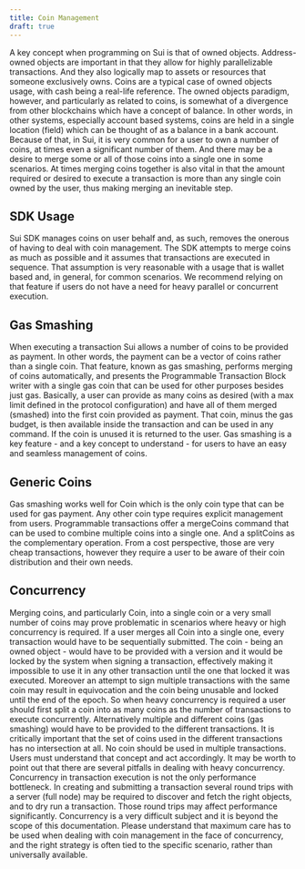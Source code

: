 ```yaml
---
title: Coin Management
draft: true
---
```


A key concept when programming on Sui is that of owned objects. Address-owned objects are important in that they allow for highly parallelizable transactions. And they also logically map to assets or resources that someone exclusively owns. Coins are a typical case of owned objects usage, with cash being a real-life reference. The owned objects paradigm, however, and particularly as related to coins, is somewhat of a divergence from other blockchains which have a concept of balance. In other words, in other systems, especially account based systems, coins are held in a single location (field) which can be thought of as a balance in a bank account.
Because of that, in Sui, it is very common for a user to own a number of coins, at times even a significant number of them. And there may be a desire to merge some or all of those coins into a single one in some scenarios. At times merging coins together is also vital in that the amount required or desired to execute a transaction is more than any single coin owned by the user, thus making merging an inevitable step.

## SDK Usage 
Sui SDK manages coins on user behalf and, as such, removes the onerous of having to deal with coin management. The SDK attempts to merge coins as much as possible and it assumes that transactions are executed in sequence. That assumption is very reasonable with a usage that is wallet based and, in general, for common scenarios. We recommend relying on that feature if users do not have a need for heavy parallel or concurrent execution.

## Gas Smashing
When executing a transaction Sui allows a number of coins to be provided as payment. In other words, the payment can be a vector of coins rather than a single coin. That feature, known as gas smashing, performs merging of coins automatically, and presents the Programmable Transaction Block writer with a single gas coin that can be used for other purposes besides just gas. 
Basically, a user can provide as many coins as desired (with a max limit defined in the protocol configuration) and have all of them merged (smashed) into the first coin provided as payment. That coin, minus the gas budget, is then available inside the transaction and can be used in any command. If the coin is unused it is returned to the user.
Gas smashing is a key feature - and a key concept to understand - for users to have an easy and seamless management of coins.

## Generic Coins
Gas smashing works well for Coin<Sui> which is the only coin type that can be used for gas payment.
Any other coin type requires explicit management from users. Programmable transactions offer a mergeCoins command that can be used to combine multiple coins into a single one. And a splitCoins as the complementary operation.
From a cost perspective, those are very cheap transactions, however they require a user to be aware of their coin distribution and their own needs.

## Concurrency
Merging coins, and particularly Coin<Sui>, into a single coin or a very small number of coins may prove problematic in scenarios where heavy or high concurrency is required.
If a user merges all Coin<Sui> into a single one, every transaction would have to be sequentially submitted. The coin - being an owned object - would have to be provided with a version and it would be locked by the system when signing a transaction, effectively making it impossible to use it in any other transaction until the one that locked it was executed. Moreover an attempt to sign multiple transactions with the same coin may result in equivocation and the coin being unusable and locked until the end of the epoch.
So when heavy concurrency is required a user should first split a coin into as many coins as the number of transactions to execute concurrently. Alternatively multiple and different coins (gas smashing) would have to be provided to the different transactions.
It is critically important that the set of coins used in the different transactions has no intersection at all. No coin should be used in multiple transactions. Users must understand that concept and act accordingly.
It may be worth to point out that there are several pitfalls in dealing with heavy concurrency. Concurrency in transaction execution is not the only performance bottleneck. In creating and submitting a transaction several round trips with a server (full node) may be required to discover and fetch the right objects, and to dry run a transaction. Those round trips may affect performance significantly. 
Concurrency is a very difficult subject and it is beyond the scope of this documentation. Please understand that maximum care has to be used when dealing with coin management in the face of concurrency, and the right strategy is often tied to the specific scenario, rather than universally available. 
